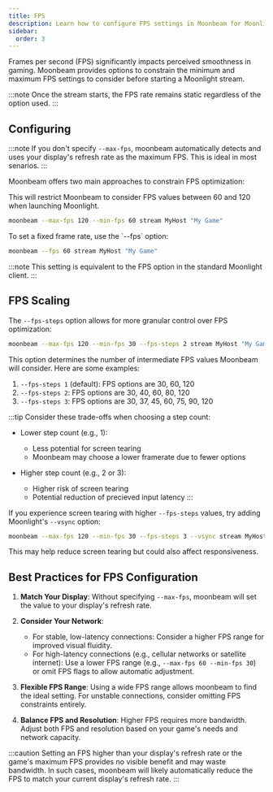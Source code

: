 ```yaml
---
title: FPS
description: Learn how to configure FPS settings in Moonbeam for Moonlight streaming
sidebar:
  order: 3
---
```


Frames per second (FPS) significantly impacts perceived smoothness in gaming. Moonbeam provides options to constrain the minimum and maximum FPS settings to consider before starting a Moonlight stream.

:::note
Once the stream starts, the FPS rate remains static regardless of the option used.
:::

## Configuring

   :::note
   If you don't specify `--max-fps`, moonbeam automatically detects and uses your display's refresh rate as the maximum FPS. This is ideal in most senarios.
   :::

Moonbeam offers two main approaches to constrain FPS optimization:

   <Tabs>
   <TabItem label="FPS Range">
   This will restrict Moonbeam to consider FPS values between 60 and 120 when launching Moonlight.
   
   ```bash
   moonbeam --max-fps 120 --min-fps 60 stream MyHost "My Game"
   ```

   </TabItem>
   <TabItem label="Static FPS">
   To set a fixed frame rate, use the `--fps` option:
   
   ```bash
   moonbeam --fps 60 stream MyHost "My Game"
   ```
   
   :::note
   This setting is equivalent to the FPS option in the standard Moonlight client.
   :::

   </TabItem>
   </Tabs>

## FPS Scaling

The `--fps-steps` option allows for more granular control over FPS optimization:

```bash
moonbeam --max-fps 120 --min-fps 30 --fps-steps 2 stream MyHost "My Game"
```

This option determines the number of intermediate FPS values Moonbeam will consider. Here are some examples:

1. `--fps-steps 1` (default): FPS options are 30, 60, 120
2. `--fps-steps 2`: FPS options are 30, 40, 60, 80, 120
3. `--fps-steps 3`: FPS options are 30, 37, 45, 60, 75, 90, 120

:::tip
Consider these trade-offs when choosing a step count:

- Lower step count (e.g., 1):
  - Less potential for screen tearing
  - Moonbeam may choose a lower framerate due to fewer options

- Higher step count (e.g., 2 or 3):
  - Higher risk of screen tearing
  - Potential reduction of precieved input latency
:::

If you experience screen tearing with higher `--fps-steps` values, try adding Moonlight's `--vsync` option:

```bash
moonbeam --max-fps 120 --min-fps 30 --fps-steps 3 --vsync stream MyHost "My Game"
```

This may help reduce screen tearing but could also affect responsiveness.

## Best Practices for FPS Configuration

1. **Match Your Display**: Without specifying `--max-fps`, moonbeam will set the value to your display's refresh rate.

2. **Consider Your Network**:
   - For stable, low-latency connections: Consider a higher FPS range for improved visual fluidity.
   - For high-latency connections (e.g., cellular networks or satellite internet): Use a lower FPS range (e.g., `--max-fps 60 --min-fps 30`) or omit FPS flags to allow automatic adjustment.

3. **Flexible FPS Range**: Using a wide FPS range allows moonbeam to find the ideal setting. For unstable connections, consider omitting FPS constraints entirely.

4. **Balance FPS and Resolution**: Higher FPS requires more bandwidth. Adjust both FPS and resolution based on your game's needs and network capacity.

:::caution
Setting an FPS higher than your display's refresh rate or the game's maximum FPS provides no visible benefit and may waste bandwidth. In such cases, moonbeam will likely automatically reduce the FPS to match your current display's refresh rate.
:::
